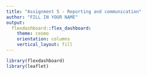 ```yaml
---
title: "Assignment 5 - Reporting and communication"
author: "FILL IN YOUR NAME"
output: 
  flexdashboard::flex_dashboard:
    theme: cosmo
    orientation: columns
    vertical_layout: fill
---
```


```r
library(flexdashboard)
library(leaflet)

```

